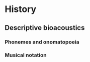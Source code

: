 # History {#history}

## Descriptive bioacoustics

### Phonemes and onomatopoeia

### Musical notation


